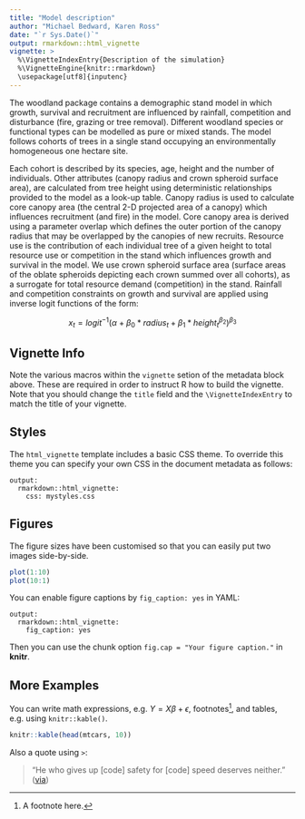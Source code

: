 ```yaml
---
title: "Model description"
author: "Michael Bedward, Karen Ross"
date: "`r Sys.Date()`"
output: rmarkdown::html_vignette
vignette: >
  %\VignetteIndexEntry{Description of the simulation}
  %\VignetteEngine{knitr::rmarkdown}
  \usepackage[utf8]{inputenc}
---
```


The woodland package contains a demographic stand model in which growth, survival and recruitment are influenced by rainfall, competition and disturbance (fire, grazing or tree removal). Different woodland species or functional types can be modelled as pure or mixed stands. The model follows cohorts of trees in a single stand occupying an environmentally homogeneous one hectare site. 

Each cohort is described by its species, age, height and the number of individuals. Other attributes (canopy radius and crown spheroid surface area), are calculated from tree height using deterministic relationships provided to the model as a look-up table. Canopy radius is used to calculate core canopy area (the central 2-D projected area of a canopy) which influences recruitment (and fire) in the model. Core canopy area is derived using a parameter overlap which defines the outer portion of the canopy radius that may be overlapped by the canopies of new recruits. Resource use is the contribution of each individual tree of a given height to total resource use or competition in the stand which influences growth and survival in the model. We use crown spheroid surface area (surface areas of the oblate spheroids depicting each crown summed over all cohorts), as a surrogate for total resource demand (competition) in the stand. Rainfall and competition constraints on growth and survival are applied using inverse logit functions of the form:

$$
x_t = logit^{-1}( \alpha + \beta_0 * radius_t + \beta_1 * {height_t}^{\beta_2} )^{\beta_3}
$$


## Vignette Info

Note the various macros within the `vignette` setion of the metadata block above. These are required in order to instruct R how to build the vignette. Note that you should change the `title` field and the `\VignetteIndexEntry` to match the title of your vignette.

## Styles

The `html_vignette` template includes a basic CSS theme. To override this theme you can specify your own CSS in the document metadata as follows:

    output: 
      rmarkdown::html_vignette:
        css: mystyles.css

## Figures

The figure sizes have been customised so that you can easily put two images side-by-side. 

```r
plot(1:10)
plot(10:1)
```

You can enable figure captions by `fig_caption: yes` in YAML:

    output:
      rmarkdown::html_vignette:
        fig_caption: yes

Then you can use the chunk option `fig.cap = "Your figure caption."` in **knitr**.

## More Examples

You can write math expressions, e.g. $Y = X\beta + \epsilon$, footnotes^[A footnote here.], and tables, e.g. using `knitr::kable()`.

```r
knitr::kable(head(mtcars, 10))
```

Also a quote using `>`:

> "He who gives up [code] safety for [code] speed deserves neither."
([via](https://twitter.com/hadleywickham/status/504368538874703872))
